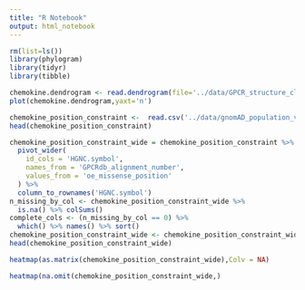 ```yaml
---
title: "R Notebook"
output: html_notebook
---
```



```r
rm(list=ls())
library(phylogram)
library(tidyr)
library(tibble)
```

```r
chemokine.dendrogram <- read.dendrogram(file='../data/GPCR_structure_clustering.tree')
plot(chemokine.dendrogram,yaxt='n')
```
```r
chemokine_position_constraint <-  read.csv('../data/gnomAD_population_variants/gnomad_v2.1.1_chemokine_position_constraint.csv',row.names = 1,stringsAsFactors = F)
head(chemokine_position_constraint)
```


```r
chemokine_position_constraint_wide = chemokine_position_constraint %>% 
  pivot_wider(
    id_cols = 'HGNC.symbol',
    names_from = 'GPCRdb_alignment_number',
    values_from = 'oe_missense_position'
  ) %>% 
  column_to_rownames('HGNC.symbol') 
n_missing_by_col <- chemokine_position_constraint_wide %>% 
  is.na() %>% colSums()
complete_cols <- (n_missing_by_col == 0) %>% 
  which() %>% names() %>% sort()
chemokine_position_constraint_wide <- chemokine_position_constraint_wide[,complete_cols]
head(chemokine_position_constraint_wide)
```
```r
heatmap(as.matrix(chemokine_position_constraint_wide),Colv = NA)
```


```r
heatmap(na.omit(chemokine_position_constraint_wide,)
```

